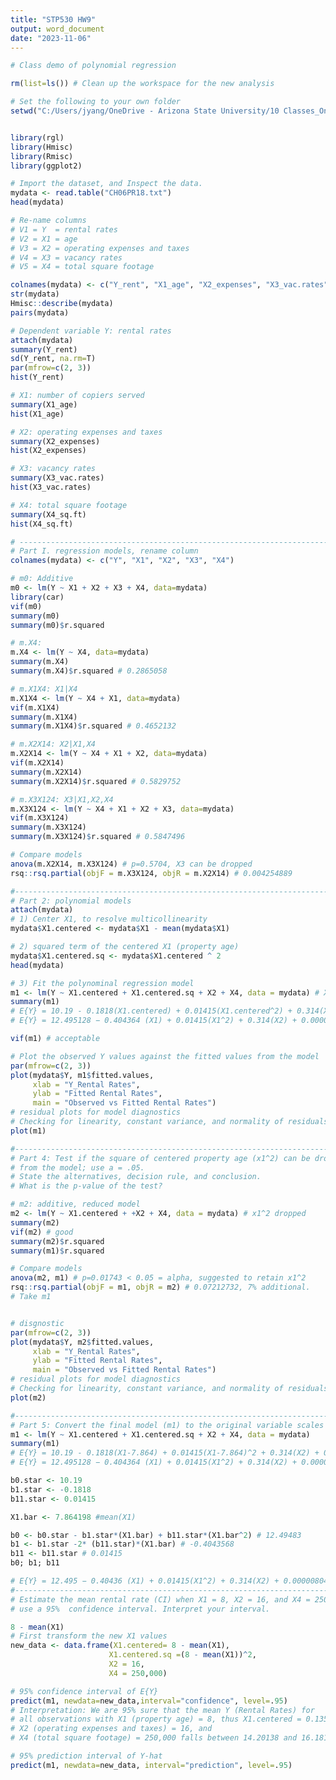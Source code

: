 ---
title: "STP530 HW9"
output: word_document
date: "2023-11-06"
---

```{r}
# Class demo of polynomial regression

rm(list=ls()) # Clean up the workspace for the new analysis

# Set the following to your own folder
setwd("C:/Users/jyang/OneDrive - Arizona State University/10 Classes_OneDrive/2023_STP530_Regression/HW9") 


library(rgl)
library(Hmisc)
library(Rmisc)
library(ggplot2)

# Import the dataset, and Inspect the data. 
mydata <- read.table("CH06PR18.txt")
head(mydata)

# Re-name columns
# V1 = Y  = rental rates 
# V2 = X1 = age
# V3 = X2 = operating expenses and taxes
# V4 = X3 = vacancy rates 
# V5 = X4 = total square footage 

colnames(mydata) <- c("Y_rent", "X1_age", "X2_expenses", "X3_vac.rates", "X4_sq.ft")
str(mydata)
Hmisc::describe(mydata)
pairs(mydata)

# Dependent variable Y: rental rates 
attach(mydata)
summary(Y_rent)
sd(Y_rent, na.rm=T)
par(mfrow=c(2, 3))
hist(Y_rent)

# X1: number of copiers served
summary(X1_age)
hist(X1_age)

# X2: operating expenses and taxes
summary(X2_expenses)
hist(X2_expenses)

# X3: vacancy rates 
summary(X3_vac.rates)
hist(X3_vac.rates)

# X4: total square footage
summary(X4_sq.ft)
hist(X4_sq.ft)
```

```{r}
# ------------------------------------------------------------------------------
# Part I. regression models, rename column
colnames(mydata) <- c("Y", "X1", "X2", "X3", "X4")

# m0: Additive 
m0 <- lm(Y ~ X1 + X2 + X3 + X4, data=mydata)
library(car)
vif(m0)
summary(m0) 
summary(m0)$r.squared

# m.X4: 
m.X4 <- lm(Y ~ X4, data=mydata)
summary(m.X4)
summary(m.X4)$r.squared # 0.2865058

# m.X1X4: X1|X4
m.X1X4 <- lm(Y ~ X4 + X1, data=mydata)
vif(m.X1X4)
summary(m.X1X4)
summary(m.X1X4)$r.squared # 0.4652132

# m.X2X14: X2|X1,X4
m.X2X14 <- lm(Y ~ X4 + X1 + X2, data=mydata)
vif(m.X2X14)
summary(m.X2X14) 
summary(m.X2X14)$r.squared # 0.5829752

# m.X3X124: X3|X1,X2,X4
m.X3X124 <- lm(Y ~ X4 + X1 + X2 + X3, data=mydata)
vif(m.X3X124)
summary(m.X3X124)
summary(m.X3X124)$r.squared # 0.5847496

# Compare models
anova(m.X2X14, m.X3X124) # p=0.5704, X3 can be dropped
rsq::rsq.partial(objF = m.X3X124, objR = m.X2X14) # 0.004254889

```


```{r}

#------------------------------------------------------------------------------- 
# Part 2: polynomial models
attach(mydata)
# 1) Center X1, to resolve multicollinearity
mydata$X1.centered <- mydata$X1 - mean(mydata$X1)

# 2) squared term of the centered X1 (property age)
mydata$X1.centered.sq <- mydata$X1.centered ^ 2
head(mydata)

# 3) Fit the polynominal regression model
m1 <- lm(Y ~ X1.centered + X1.centered.sq + X2 + X4, data = mydata) # X3 dropped
summary(m1) 
# E{Y} = 10.19 - 0.1818(X1.centered) + 0.01415(X1.centered^2) + 0.314(X2) + 0.000008046(X4)
# E{Y} = 12.495128 − 0.404364 (X1) + 0.01415(X1^2) + 0.314(X2) + 0.000008046(X4)

vif(m1) # acceptable

# Plot the observed Y values against the fitted values from the model
par(mfrow=c(2, 3))
plot(mydata$Y, m1$fitted.values, 
     xlab = "Y_Rental Rates", 
     ylab = "Fitted Rental Rates", 
     main = "Observed vs Fitted Rental Rates")
# residual plots for model diagnostics
# Checking for linearity, constant variance, and normality of residuals
plot(m1)
```



```{r}
#------------------------------------------------------------------------------- 
# Part 4: Test if the square of centered property age (x1^2) can be dropped 
# from the model; use a = .05. 
# State the alternatives, decision rule, and conclusion. 
# What is the p-value of the test?

# m2: additive, reduced model
m2 <- lm(Y ~ X1.centered + +X2 + X4, data = mydata) # x1^2 dropped
summary(m2) 
vif(m2) # good
summary(m2)$r.squared
summary(m1)$r.squared

# Compare models
anova(m2, m1) # p=0.01743 < 0.05 = alpha, suggested to retain x1^2
rsq::rsq.partial(objF = m1, objR = m2) # 0.07212732, 7% additional.
# Take m1


# disgnostic
par(mfrow=c(2, 3))
plot(mydata$Y, m2$fitted.values, 
     xlab = "Y_Rental Rates", 
     ylab = "Fitted Rental Rates", 
     main = "Observed vs Fitted Rental Rates")
# residual plots for model diagnostics
# Checking for linearity, constant variance, and normality of residuals
plot(m2)


```



```{r}
#------------------------------------------------------------------------------- 
# Part 5: Convert the final model (m1) to the original variable scales
m1 <- lm(Y ~ X1.centered + X1.centered.sq + X2 + X4, data = mydata)
summary(m1)
# E{Y} = 10.19 - 0.1818(X1-7.864) + 0.01415(X1-7.864)^2 + 0.314(X2) + 0.000008046(X4)
# E{Y} = 12.495128 − 0.404364 (X1) + 0.01415(X1^2) + 0.314(X2) + 0.000008046(X4)

b0.star <- 10.19
b1.star <- -0.1818
b11.star <- 0.01415

X1.bar <- 7.864198 #mean(X1)

b0 <- b0.star - b1.star*(X1.bar) + b11.star*(X1.bar^2) # 12.49483
b1 <- b1.star -2* (b11.star)*(X1.bar) # -0.4043568
b11 <- b11.star # 0.01415
b0; b1; b11

# E{Y} = 12.495 − 0.40436 (X1) + 0.01415(X1^2) + 0.314(X2) + 0.000008046(X4)
#------------------------------------------------------------------------------- 
# Estimate the mean rental rate (CI) when X1 = 8, X2 = 16, and X4 = 250,000; 
# use a 95%  confidence interval. Interpret your interval.

8 - mean(X1)
# First transform the new X1 values 
new_data <- data.frame(X1.centered= 8 - mean(X1), 
                      X1.centered.sq =(8 - mean(X1))^2,
                      X2 = 16, 
                      X4 = 250,000)

# 95% confidence interval of E{Y}
predict(m1, newdata=new_data,interval="confidence", level=.95)
# Interpretation: We are 95% sure that the mean Y (Rental Rates) for 
# all observations with X1 (property age) = 8, thus X1.centered = 0.1358025, 
# X2 (operating expenses and taxes) = 16, and 
# X4 (total square footage) = 250,000 falls between 14.20138 and 16.18148.

# 95% prediction interval of Y-hat
predict(m1, newdata=new_data, interval="prediction", level=.95)
```


